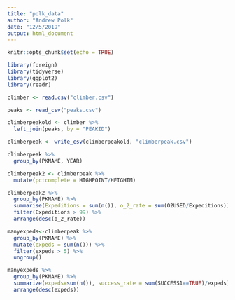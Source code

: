 ```yaml
---
title: "polk_data"
author: "Andrew Polk"
date: "12/5/2019"
output: html_document
---
```


```r
knitr::opts_chunk$set(echo = TRUE)
```

```r
library(foreign)
library(tidyverse)
library(ggplot2)
library(readr)
```


```r
climber <- read.csv("climber.csv")
```


```r
peaks <- read_csv("peaks.csv")
```

```r
climberpeakold <- climber %>% 
  left_join(peaks, by = "PEAKID")
```
```r
climberpeak <- write_csv(climberpeakold, "climberpeak.csv")
```

```r
climberpeak %>% 
  group_by(PKNAME, YEAR)
```
```r
climberpeak2 <- climberpeak %>% 
  mutate(pctcomplete = HIGHPOINT/HEIGHTM)
```

```r
climberpeak2 %>%
  group_by(PKNAME) %>%
  summarise(Expeditions = sum(n()), o_2_rate = sum(O2USED/Expeditions)) %>%
  filter(Expeditions > 99) %>%
  arrange(desc(o_2_rate))
```


```r
manyexpeds<-climberpeak %>% 
  group_by(PKNAME) %>% 
  mutate(expeds = sum(n())) %>% 
  filter(expeds > 5) %>% 
  ungroup()
```

```r
manyexpeds %>% 
  group_by(PKNAME) %>% 
  summarize(expeds=sum(n()), success_rate = sum(SUCCESS1==TRUE)/expeds) %>% 
  arrange(desc(expeds))

```